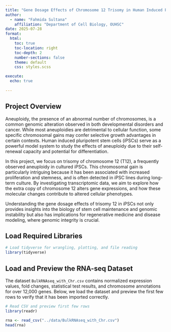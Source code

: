 ```yaml
---
title: "Gene Dosage Effects of Chromosome 12 Trisomy in Human Induced Pluripotent Stem Cells (iPSCs)"
author:
  - name: "Fahmida Sultana"
    affiliation: "Department of Cell Biology, OUHSC"
date: 2025-07-28
format:
  html:
    toc: true
    toc-location: right
    toc-depth: 2
    number-sections: false
    theme: default
    css: styles.scss

execute:
  echo: true
  
---
```

## **Project Overview**

Aneuploidy, the presence of an abnormal number of chromosomes, is a common genomic alteration observed in both developmental disorders and cancer. While most aneuploidies are detrimental to cellular function, some specific chromosomal gains may confer selective growth advantages in certain contexts. Human induced pluripotent stem cells (iPSCs) serve as a powerful model system to study the effects of aneuploidy due to their self-renewal capacity and potential for differentiation.

In this project, we focus on trisomy of chromosome 12 (T12), a frequently observed aneuploidy in cultured iPSCs. This chromosomal gain is particularly intriguing because it has been associated with increased proliferation and stemness, and is often detected in iPSC lines during long-term culture. By investigating transcriptomic data, we aim to explore how the extra copy of chromosome 12 alters gene expressions, and how these molecular changes contribute to altered cellular phenotypes.

Understanding the gene dosage effects of trisomy 12 in iPSCs not only provides insights into the biology of stem cell maintenance and genomic instability but also has implications for regenerative medicine and disease modeling, where genomic integrity is crucial.

## Load Required Libraries

```r
# Load tidyverse for wrangling, plotting, and file reading
library(tidyverse)
```
## Load and Preview the RNA-seq Dataset

The dataset `BulkRNAseq_with_Chr.csv` contains normalized expression values, fold changes, statistical test results, and chromosome annotations for over 12,000 genes. Below, we load the dataset and preview the first few rows to verify that it has been imported correctly.
```r
# Read CSV and preview first few rows
library(readr)

rna <- read_csv("../data/BulkRNAseq_with_Chr.csv")
head(rna)
```

